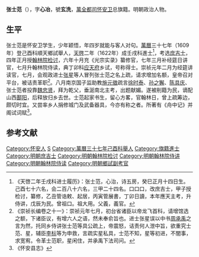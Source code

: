 '''张士范'''（{{bd|？||？||}}），字'''心冶'''，號'''玄洗'''，[[萬全都司|萬全都司]][[怀安县|怀安卫]]总旗籍。明朝政治人物。

==生平==
张士范是怀安卫学生，少年颖悟，年四岁就能与客人对句。[[萬曆|萬曆]]三十七年（1609年）登己酉科順天鄉試舉人，[[天啓|天啓]]二年（1622年）成壬戌科進士<ref>《天啓二年壬戌科进士履历》：张士范，心治，诗五房，癸巳正月十四日生。己酉七十六名，会二百八十六名，三甲二十四名。口口口，改庶吉士，甲子授检讨，纂修，乙丑管诰敕、起居，丙寅管展書，丁卯日讀，本年應天主考，升侍讲，戊辰为民。曾祖口。祖大用。父義，義官。</ref>，考选[[庶吉士|庶吉士]]，四年正月授[[翰林院检讨|翰林院检讨]]，六年十月充《光宗实录》纂修官，七年三月补经筵日讲官，七月升翰林院侍读，典丁卯科[[应天府|应天府]]乡试，号称得士。崇祯元年二月为经筵讲读官，七月，会观政进士[[张星|张星]]等人冒列张士范之名上疏，请求增加名额，皇帝召对平台，被诘责革职<ref>《崇祯长编卷之十一》：崇祯元年七月，初台省诸臣以帝龙飞首科，请增馆选之额，下诸臣议，有增六人之语，然未奉俞旨也。进士张星误以中书[[周承禹|周承禹]]之言为然，托同乡侍讲张士范等具公疏上，帝震怒，诘责何人泄中旨，欲重究士范、星，辅臣[[李标|李标]]等为申救，言疏实星私具，士范不知，星等初进，不闇事，求宽宥。令革士范职，星闲住，并承禹下法司问。</ref>。八月南京国子监助教[[施元徵|施元徵]]疏言[[徐时泰|徐时泰]]、[[孙之獬|孙之獬]]、[[陈具庆|陈具庆]]、张士范者投靠[[魏忠贤|魏忠贤]]，拜为乾父，垂涎南北主考，出题献媚。遂被削籍为民，谪配山西[[朔城区|鄯阳]]，后释放归乡去世。士范起家书生，留心方畧，官翰林日，曾上疏筹边，颇切时宜。又尝率乡人捐修城门及武备器具，今亦有称之者。所著有《舟中记》并阁试词赋<ref>《怀安县志》</ref>。

==参考文献==
{{reflist}}

{{天啓二年壬戌科殿試金榜}}

{{Authority control}}

{{DEFAULTSORT:}}
[[Category:怀安人|Category:怀安人]]
[[Category:张姓|S]]
[[Category:萬曆三十七年己酉科舉人|Category:萬曆三十七年己酉科舉人]]
[[Category:旗籍進士|Category:旗籍進士]]
[[Category:明朝庶吉士|Category:明朝庶吉士]]
[[Category:明朝翰林院检讨|Category:明朝翰林院检讨]]
[[Category:明朝翰林院侍讲|Category:明朝翰林院侍讲]]
[[Category:明朝翰林院侍读|Category:明朝翰林院侍读]]
[[Category:明朝鄉試副考官|Category:明朝鄉試副考官]]


{{明朝官员小作品}}